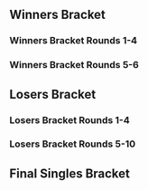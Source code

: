 {{DISPLAYTITLE:Avalon M-IV: Singles Bracket}}{{SetGame|melee}}
{{tabs static
|name1=Overview |link1=Avalon/M/IV
|name2=Singles Bracket |link2=Avalon/M/IV/Singles Bracket
|name3=Doubles Bracket |link3=Avalon/M/IV/Doubles Bracket
|This=2
}}
==Winners Bracket==
===Winners Bracket Rounds 1-4===
{{128DEWBracketA
|tourneylink=Avalon/M/III
|tourneyname=Avalon M-III
<!--Round of 128-->
|r1m1p1=Däumling|r1m1p1flag=de|r1m1p1score={{Win}} |r1m1win=1
|r1m1p2=Bye |r1m1p2flag= |r1m1p2score=
|r1m2p1=Tomaaat|r1m2p1flag=nl|r1m2p1score={{Win}} |r1m2win=1
|r1m2p2=Trout|r1m2p2flag=nl |r1m2p2score=
|r1m3p1=Flippy|r1m3p1flag=nl|r1m3p1score={{Win}} |r1m3win=1
|r1m3p2=Omega|r1m3p2flag=|r1m3p2score=
|r1m4p1=Atlas|r1m4p1flag=nl |r1m4p1score={{Win}} |r1m4win=1
|r1m4p2=Cookie |r1m4p2flag= |r1m4p2score=
|r1m5p1=Jules|r1m5p1flag=nl |r1m5p1score={{Win}} |r1m5win=1
|r1m5p2=BDS|r1m5p2flag=nl |r1m5p2score=
|r1m6p1=SaylE|r1m6p1flag=de |r1m6p1score={{Win}} |r1m6win=1
|r1m6p2=Koesader|r1m6p2flag= |r1m6p2score=
|r1m7p1=Stijn|r1m7p1flag=nl |r1m7p1score={{Win}} |r1m7win=1
|r1m7p2=Markovic|r1m7p2flag=nl |r1m7p2score=
|r1m8p1=Bureaucraat|r1m8p1flag=nl |r1m8p1score={{Win}} |r1m8win=1
|r1m8p2=KingSirWankALot|r1m8p2flag=nl |r1m8p2score=
|r1m9p1=Marc|r1m9p1flag=nl |r1m9p1score={{Win}} |r1m9win=1
|r1m9p2=Bye|r1m9p2flag= |r1m9p2score=
|r1m10p1=Xephyer|r1m10p1flag=nl |r1m10p1score= |r1m10win=2
|r1m10p2=Becx|r1m10p2flag=nl |r1m10p2score={{Win}}
|r1m11p1=Halzyn|r1m11p1flag=nl |r1m11p1score={{Win}} |r1m11win=1
|r1m11p2=m1k |r1m11p2flag=de |r1m11p2score=
|r1m12p1=Stylo Ren |r1m12p1flag=nl |r1m12p1score={{Win}} |r1m12win=1
|r1m12p2=Jack the Tipper|r1m12p2flag= |r1m12p2score=
|r1m13p1=Daisuki|r1m13p1flag=es |r1m13p1score={{Win}} |r1m13win=1
|r1m13p2=Bye|r1m13p2flag= |r1m13p2score=
|r1m14p1=Yetogami|r1m14p1flag=nl |r1m14p1score= |r1m14win=2
|r1m14p2=Villeeh|r1m14p2flag= |r1m14p2score={{Win}}
|r1m15p1=Hanyuuki|r1m15p1flag=nl |r1m15p1score={{Win}} |r1m15win=1
|r1m15p2=Bayanati|r1m15p2flag= |r1m15p2score=
|r1m16p1=Silent Water|r1m16p1flag=nl |r1m16p1score= |r1m16win=2
|r1m16p2=Fout NL|r1m16p2flag=nl |r1m16p2score={{Win}}
|r1m17p1=Adam|r1m17p1flag=nl |r1m17p1score={{Win}} |r1m17win=1
|r1m17p2=Bye|r1m17p2flag= |r1m17p2score=
|r1m18p1=ZuluKing|r1m18p1flag= |r1m18p1score= |r1m18win=2
|r1m18p2=The Trashman|r1m18p2flag= |r1m18p2score={{Win}}
|r1m19p1=Matthijs|r1m19p1flag=nl |r1m19p1score={{Win}} |r1m19win=1
|r1m19p2=Buymann |r1m19p2flag= |r1m19p2score=
|r1m20p1=Boela|r1m20p1flag= |r1m20p1score={{Win}} |r1m20win=1
|r1m20p2=ikuy|r1m20p2flag= |r1m20p2score=
|r1m21p1=Blaze|r1m21p1flag=de |r1m21p1score={{Win}} |r1m21win=1
|r1m21p2=Bye |r1m21p2flag= |r1m21p2score=
|r1m22p1=sausage948|r1m22p1flag=nl |r1m22p1score={{Win}} |r1m22win=1
|r1m22p2=Enemis|r1m22p2flag=nl |r1m22p2score=
|r1m23p1=KasparV|r1m23p1flag=nl |r1m23p1score={{Win}} |r1m23win=1
|r1m23p2=D |r1m23p2flag=nl |r1m23p2score=
|r1m24p1=Rush|r1m24p1flag= |r1m24p1score= |r1m24win=2
|r1m24p2=Harde Baas|r1m24p2flag=nl |r1m24p2score={{Win}}
|r1m25p1=Jeapie|r1m25p1flag=nl |r1m25p1score={{Win}} |r1m25win=1
|r1m25p2=Bye|r1m25p2flag= |r1m25p2score=
|r1m26p1=Beatthat|r1m26p1flag=nl |r1m26p1score={{Win}} |r1m26win=1
|r1m26p2=Wotchi|r1m26p2flag= |r1m26p2score=
|r1m27p1=Utto |r1m27p1flag=nl |r1m27p1score=|r1m27win=2
|r1m27p2=PureClass|r1m27p2flag=nl |r1m27p2score={{Win}} 
|r1m28p1=Serket|r1m28p1flag=nl |r1m28p1score= |r1m28win=2
|r1m28p2=Holi|r1m28p2flag=nl |r1m28p2score={{Win}}
|r1m29p1=Jim Morrison|r1m29p1flag=nl |r1m29p1score={{Win}} |r1m29win=1
|r1m29p2=Bye|r1m29p2flag= |r1m29p2score=
|r1m30p1=Survivor69|r1m30p1flag= |r1m30p1score= |r1m30win=2
|r1m30p2=Jr-High|r1m30p2flag= |r1m30p2score={{Win}}
|r1m31p1=Nuckels|r1m31p1flag=nl |r1m31p1score={{Win}} |r1m31win=1
|r1m31p2=B|r1m31p2flag= |r1m31p2score=
|r1m32p1=Riquiz|r1m32p1flag=nl |r1m32p1score= |r1m32win=2
|r1m32p2=Hex|r1m32p2flag= |r1m32p2score={{Win}}
|r1m33p1=Zgetto|r1m33p1flag=nl |r1m33p1score={{Win}} |r1m33win={{Win}}
|r1m33p2=Bye |r1m33p2flag= |r1m33p2score=
|r1m34p1=Anti Care|r1m34p1flag=nl |r1m34p1score= |r1m34win=2
|r1m34p2=Thunder|r1m34p2flag=nl |r1m34p2score={{Win}}
|r1m35p1=Con Fuzius|r1m35p1flag=de |r1m35p1score={{Win}} |r1m35win=1
|r1m35p2=Ozzy|r1m35p2flag=nl |r1m35p2score=
|r1m36p1=Supergoomba|r1m36p1flag=nl |r1m36p1score=|r1m36win=2
|r1m36p2=Pixel|r1m36p2flag=nl |r1m36p2score={{Win}} 
|r1m37p1=Avalancer|r1m37p1flag=nl |r1m37p1score={{Win}} |r1m37win=1
|r1m37p2=Bye|r1m37p2flag= |r1m37p2score=
|r1m38p1=SBR|r1m38p1flag=nl |r1m38p1score={{Win}} |r1m38win=1
|r1m38p2=Kitten|r1m38p2flag=de |r1m38p2score=
|r1m39p1=ProsmasherTim |r1m39p1flag=de |r1m39p1score={{Win}} |r1m39win=1
|r1m39p2=MKarma|r1m39p2flag= |r1m39p2score=
|r1m40p1=RarebitFiend|r1m40p1flag=nl |r1m40p1score={{Win}} |r1m40win=1
|r1m40p2=Delight|r1m40p2flag= |r1m40p2score=
|r1m41p1=SchlimmShady|r1m41p1flag=de |r1m41p1score={{Win}} |r1m41win=1
|r1m41p2=Bye|r1m41p2flag= |r1m41p2score=
|r1m42p1=Xin|r1m42p1flag=nl |r1m42p1score={{Win}} |r1m42win=1
|r1m42p2=WolfJudgement|r1m42p2flag=nl |r1m42p2score=
|r1m43p1=Ryuker |r1m43p1flag=nl |r1m43p1score={{Win}} |r1m43win=1
|r1m43p2=Protatoo|r1m43p2flag=nl |r1m43p2score=
|r1m44p1=Stanhope|r1m44p1flag= |r1m44p1score= |r1m44win=2
|r1m44p2=Familiar|r1m44p2flag= |r1m44p2score={{Win}}
|r1m45p1=JP|r1m45p1flag=nl |r1m45p1score={{Win}} |r1m45win=1
|r1m45p2=Loek|r1m45p2flag=nl |r1m45p2score=
|r1m46p1=yves|r1m46p1flag= |r1m46p1score= |r1m46win=2
|r1m46p2=DoodleDork |r1m46p2flag= |r1m46p2score={{Win}}
|r1m47p1=PureEvil|r1m47p1flag=nl |r1m47p1score={{Win}} |r1m47win=1
|r1m47p2=Lucon|r1m47p2flag= |r1m47p2score=
|r1m48p1=St0rmetom|r1m48p1flag=nl |r1m48p1score={{Win}} |r1m48win=1
|r1m48p2=Flow|r1m48p2flag= |r1m48p2score=
|r1m49p1=Amsah|r1m49p1flag=nl |r1m49p1score={{Win}} |r1m49win=1
|r1m49p2=Bye|r1m49p2flag= |r1m49p2score=
|r1m50p1=Zeal|r1m50p1flag=nl |r1m50p1score={{Win}}  |r1m50win=1
|r1m50p2=Syophan|r1m50p2flag= |r1m50p2score=
|r1m51p1=mojohans|r1m51p1flag=de |r1m51p1score={{Win}} |r1m51win=1
|r1m51p2=Cheer-oh|r1m51p2flag= |r1m51p2score=
|r1m52p1=Sly|r1m52p1flag= |r1m52p1score= |r1m52win=2
|r1m52p2=Pilesthebaker|r1m52p2flag= |r1m52p2score={{Win}} 
|r1m53p1=Jimmy|r1m53p1flag=nl |r1m53p1score={{Win}} |r1m53win=1
|r1m53p2=Yuri|r1m53p2flag= |r1m53p2score=
|r1m54p1=samu|r1m54p1flag=de |r1m54p1score= |r1m54win=2
|r1m54p2=DoomManiaMan|r1m54p2flag= |r1m54p2score={{Win}}
|r1m55p1=Kaese|r1m55p1flag=de|r1m55p1score={{Win}} |r1m55win=1
|r1m55p2=Cool|r1m55p2flag= |r1m55p2score=
|r1m56p1=Woody|r1m56p1flag= |r1m56p1score={{Win}} |r1m56win=2
|r1m56p2=Kid Anarkist|r1m56p2flag=nl |r1m56p2score=
|r1m57p1=Pasi|r1m57p1flag=at |r1m57p1score={{Win}} |r1m57win=1
|r1m57p2=Bye|r1m57p2flag= |r1m57p2score=
|r1m58p1=CPN|r1m58p1flag= |r1m58p1score= |r1m58win=2
|r1m58p2=Wuobekim|r1m58p2flag= |r1m58p2score={{Win}}
|r1m59p1=seo|r1m59p1flag=nl |r1m59p1score={{Win}} |r1m59win=1
|r1m59p2=Pray4Kanye|r1m59p2flag= |r1m59p2score=
|r1m60p1=SOLID|r1m60p1flag= |r1m60p1score= |r1m60win=2
|r1m60p2=J|r1m60p2flag= |r1m60p2score={{Win}}
|r1m61p1=epikfaal|r1m61p1flag=nl |r1m61p1score={{Win}} |r1m61win=1
|r1m61p2=rabbitalex|r1m61p2flag=nl |r1m61p2score=
|r1m62p1=yungbami|r1m62p1flag=nl |r1m62p1score={{Win}} |r1m62win=12
|r1m62p2=Detrumi|r1m62p2flag=nl |r1m62p2score=
|r1m63p1=PureSkillz |r1m63p1flag=nl |r1m63p1score={{Win}} |r1m63win=1
|r1m63p2=La Thor|r1m63p2flag= |r1m63p2score=
|r1m64p1=Armpit456|r1m64p1flag=nl |r1m64p1score= |r1m64win=2
|r1m64p2=Feradit|r1m64p2flag=be |r1m64p2score={{Win}}

<!--Round of 64-->
|r2m1p1=Däumling|r2m1p1flag=de|r2m1p1score={{win}} |r2m1win=1
|r2m1p2=Tomaaat|r2m1p2flag=nl |r2m1p2score=
|r2m2p1=Flippy|r2m2p1flag=nl |r2m2p1score= |r2m2win=2
|r2m2p2=Atlas|r2m2p2flag=nl |r2m2p2score={{Win}}
|r2m3p1=Jules|r2m3p1flag=nl |r2m3p1score={{Win}} |r2m3win=1
|r2m3p2=SaylE|r2m3p2flag=de |r2m3p2score=
|r2m4p1=Stijn|r2m4p1flag=nl |r2m4p1score={{Win}} |r2m4win=1
|r2m4p2=Bureaucraat |r2m4p2flag=nl |r2m4p2score=
|r2m5p1=Marc|r2m5p1flag=nl |r2m5p1score={{Win}} |r2m5win=1
|r2m5p2=Becx |r2m5p2flag=nl |r2m5p2score=
|r2m6p1=Halzyn|r2m6p1flag=nl |r2m6p1score={{Win}} |r2m6win=1
|r2m6p2=Stylo Ren|r2m6p2flag=nl |r2m6p2score=
|r2m7p1=Daisuki|r2m7p1flag=es|r2m7p1score={{Win}} |r2m7win=1
|r2m7p2=Villeeh|r2m7p2flag= |r2m7p2score=
|r2m8p1=Hanyuuki|r2m8p1flag=nl |r2m8p1score={{Win}} |r2m8win=1
|r2m8p2=Fout NL|r2m8p2flag=nl |r2m8p2score=
|r2m9p1=Adam |r2m9p1flag=nl |r2m9p1score={{Win}} |r2m9win=1
|r2m9p2=The Trashman|r2m9p2flag= |r2m9p2score=
|r2m10p1=Matthijs |r2m10p1flag=nl |r2m10p1score={{Win}} |r2m10win=1
|r2m10p2=Boela|r2m10p2flag= |r2m10p2score=
|r2m11p1=Blaze|r2m11p1flag=de |r2m11p1score={{Win}} |r2m11win=1
|r2m11p2=sausage948|r2m11p2flag=nl |r2m11p2score=
|r2m12p1=KasparV|r2m12p1flag=nl |r2m12p1score={{Win}} |r2m12win=1
|r2m12p2=Harde Baas|r2m12p2flag=nl |r2m12p2score=
|r2m13p1=Jeapie|r2m13p1flag=nl |r2m13p1score={{Win}} |r2m13win=1
|r2m13p2=Beatthat|r2m13p2flag=nl |r2m13p2score=
|r2m14p1=PureClass|r2m14p1flag=nl |r2m14p1score= |r2m14win=2
|r2m14p2=Holi |r2m14p2flag=nl |r2m14p2score={{Win}} 
|r2m15p1=Jim Morrison|r2m15p1flag=nl |r2m15p1score={{Win}} |r2m15win=1
|r2m15p2=Jr-High|r2m15p2flag= |r2m15p2score=
|r2m16p1=Nuckels |r2m16p1flag=nl |r2m16p1score={{Win}} |r2m16win=1
|r2m16p2=Hex|r2m16p2flag= |r2m16p2score=
|r2m17p1=Zgetto |r2m17p1flag=nl |r2m17p1score={{Win}} |r2m17win=1
|r2m17p2=Thunder|r2m17p2flag=nl |r2m17p2score=
|r2m18p1=Con Fuzius|r2m18p1flag=de |r2m18p1score={{Win}} |r2m18win=1
|r2m18p2=Pixel |r2m18p2flag=nl |r2m18p2score=
|r2m19p1=Avalancer|r2m19p1flag=nl |r2m19p1score={{Win}} |r2m19win=1
|r2m19p2=SBR|r2m19p2flag=nl |r2m19p2score=
|r2m20p1=ProsmasherTim |r2m20p1flag=de |r2m20p1score={{Win}} |r2m20win=1
|r2m20p2=RarebitFiend|r2m20p2flag=nl |r2m20p2score=
|r2m21p1=SchlimmShady|r2m21p1flag=de |r2m21p1score={{Win}} |r2m21win=1
|r2m21p2=Xin|r2m21p2flag=nl |r2m21p2score=
|r2m22p1=Ryuker |r2m22p1flag=nl |r2m22p1score={{Win}} |r2m22win=1
|r2m22p2=Familiar|r2m22p2flag= |r2m22p2score=
|r2m23p1=JP|r2m23p1flag=nl |r2m23p1score={{Win}} |r2m23win=1
|r2m23p2=DoodleDork |r2m23p2flag= |r2m23p2score=
|r2m24p1=PureEvil|r2m24p1flag=nl |r2m24p1score={{Win}} |r2m24win=1
|r2m24p2=St0rmetom|r2m24p2flag=nl |r2m24p2score=
|r2m25p1=Amsah|r2m25p1flag=nl |r2m25p1score={{Win}} |r2m25win=1
|r2m25p2=Zeal|r2m25p2flag=nl |r2m25p2score=
|r2m26p1=mojohans|r2m26p1flag=de |r2m26p1score={{Win}} |r2m26win=1
|r2m26p2=Pilesthebaker|r2m26p2flag= |r2m26p2score=
|r2m27p1=Jimmy|r2m27p1flag=nl |r2m27p1score={{Win}} |r2m27win=1
|r2m27p2=DoomManiaMan|r2m27p2flag=nl |r2m27p2score=
|r2m28p1=Kaese|r2m28p1flag=de |r2m28p1score={{Win}} |r2m28win=1
|r2m28p2=Kid Anarkist|r2m28p2flag=nl |r2m28p2score=
|r2m29p1=Pasi|r2m29p1flag=at |r2m29p1score={{Win}} |r2m29win=1
|r2m29p2=Wuobekim|r2m29p2flag= |r2m29p2score=
|r2m30p1=seo |r2m30p1flag=nl |r2m30p1score={{Win}} |r2m30win=1
|r2m30p2=J |r2m30p2flag= |r2m30p2score=
|r2m31p1=epikfaal|r2m31p1flag=nl |r2m31p1score={{Win}} |r2m31win=1
|r2m31p2=yunbami|r2m31p2flag=nl |r2m31p2score=
|r2m32p1=PureSkillz |r2m32p1flag=nl |r2m32p1score= |r2m32win=1
|r2m32p2=Feradit|r2m32p2flag=be |r2m32p2score={{Win}}

<!--Round of 32-->
|r3m1p1=Däumling|r3m1p1flag=de|r3m1p1score={{Win}} |r3m1win=1
|r3m1p2=Atlas|r3m1p2flag=nl |r3m1p2score=
|r3m2p1=Jules |r3m2p1flag=nl |r3m2p1score= |r3m2win=1
|r3m2p2=Stijn|r3m2p2flag=nl |r3m2p2score={{Win}}
|r3m3p1=Marc|r3m3p1flag=nl |r3m3p1score={{Win}} |r3m3win=1
|r3m3p2=Halzyn|r3m3p2flag=nl |r3m3p2score=
|r3m4p1=Daisuki|r3m4p1flag=es|r3m4p1score={{Win}} |r3m4win=1
|r3m4p2=Hanyuuki|r3m4p2flag=nl |r3m4p2score=
|r3m5p1=Adam|r3m5p1flag=nl |r3m5p1score={{Win}} |r3m5win=1
|r3m5p2=Matthijs|r3m5p2flag=nl |r3m5p2score=
|r3m6p1=Blaze|r3m6p1flag=de |r3m6p1score={{Win}} |r3m6win=1
|r3m6p2=KasparV|r3m6p2flag=nl |r3m6p2score=
|r3m7p1=Jeapie|r3m7p1flag=nl |r3m7p1score={{Win}} |r3m7win=1
|r3m7p2=Holi|r3m7p2flag=nl |r3m7p2score=
|r3m8p1=Jim Morrison|r3m8p1flag=nl |r3m8p1score={{Win}} |r3m8win=1
|r3m8p2=Nuckels |r3m8p2flag=nl |r3m8p2score=
|r3m9p1=Zgetto|r3m9p1flag=nl |r3m9p1score={{Win}} |r3m9win=1
|r3m9p2=Con Fuzius|r3m9p2flag=de |r3m9p2score=0
|r3m10p1=Avalancer|r3m10p1flag=nl |r3m10p1score={{Win}} |r3m10win=1
|r3m10p2=ProsmasherTim|r3m10p2flag=de |r3m10p2score=
|r3m11p1=SchlimmShady|r3m11p1flag=de |r3m11p1score= |r3m11win=2
|r3m11p2=Ryuker|r3m11p2flag=nl |r3m11p2score={{Win}}
|r3m12p1=JP|r3m12p1flag=nl |r3m12p1score={{Win}} |r3m12win=1
|r3m12p2=PureEvil|r3m12p2flag=nl |r3m12p2score=
|r3m13p1=Amsah|r3m13p1flag=nl |r3m13p1score={{Win}} |r3m13win=1
|r3m13p2=mojohans|r3m13p2flag=de |r3m13p2score=
|r3m14p1=Jimmy|r3m14p1flag=nl |r3m14p1score= |r3m14win=2
|r3m14p2=Kaese|r3m14p2flag=nl |r3m14p2score={{Win}}
|r3m15p1=Pasi|r3m15p1flag=at |r3m15p1score={{Win}}|r3m15win=1
|r3m15p2=seo|r3m15p2flag=nl |r3m15p2score=
|r3m16p1=epikfaal|r3m16p1flag=nl |r3m16p1score={{Win}} |r3m16win=1
|r3m16p2=Feradit|r3m16p2flag=be |r3m16p2score=

<!--Round of 16-->
|r4m1p1=Däumling|r4m1p1flag=de|r4m1p1score={{Win}} |r4m1win=1
|r4m1p2=Stijn|r4m1p2flag=nl |r4m1p2score=
|r4m1details={{BracketMatchDetails
|vod=
}}
|r4m2p1=Marc|r4m2p1flag=nl |r4m2p1score= |r4m2win=2
|r4m2p2=Daisuki|r4m2p2flag=es|r4m2p2score={{Win}}
|r4m3p1=Adam |r4m3p1flag=nl |r4m3p1score=2|r4m3win=1
|r4m3p2=Blaze|r4m3p2flag=de |r4m3p2score=0
|r4m3details={{BracketMatchDetails
|vod=https://youtu.be/E2cGxGWTEeo
}}
|r4m4p1=Jeapie|r4m4p1flag=nl |r4m4p1score={{Win}} |r4m4win=1
|r4m4p2=Jim Morrison|r4m4p2flag=nl |r4m4p2score=
|r4m5p1=Zgetto|r4m5p1flag=nl |r4m5p1score={{Win}} |r4m5win=1
|r4m5p2=Avalancer|r4m5p2flag=nl |r4m5p2score=
|r4m6p1=Ryuker|r4m6p1flag=nl |r4m6p1score= |r4m6win=2
|r4m6p2=JP|r4m6p2flag=nl |r4m6p2score={{Win}}
|r4m7p1=Amsah|r4m7p1flag=nl |r4m7p1score={{Win}} |r4m7win=1
|r4m7p2=Kaese|r4m7p2flag=de |r4m7p2score=
|r4m8p1=Pasi|r4m8p1flag=at|r4m8p1score={{Win}}|r4m8win=1
|r4m8p2=epikfaal|r4m8p2flag=nl |r4m8p2score=

}}

===Winners Bracket Rounds 5-6===
{{8DEWBracketA
|tourneylink=
|tourneyname=
<!-- Quarterfinals -->
|r1m1p1=Däumling|r1m1p1flag=de|r1m1p1score=3
|r1m1p2=Daisuki|r1m1p2flag=es|r1m1p2score=0
|r1m1win=1
|r1m1details={{BracketMatchDetails
|vod=https://youtu.be/zVkcFH1eVSU
}}

|r1m2p1=Adam |r1m2p1flag=nl |r1m2p1score=
|r1m2p2=Jeapie|r1m2p2flag=nl |r1m2p2score={{Win}}
|r1m2win=2


|r1m3p1=Zgetto|r1m3p1flag=nl |r1m3p1score={{Win}}
|r1m3p2=JP|r1m3p2flag=nl |r1m3p2score=
|r1m3win=1


|r1m4p1=Amsah|r1m4p1flag=nl |r1m4p1score=3
|r1m4p2=Pasi|r1m4p2flag=at |r1m4p2score=1
|r1m4win=1
|r1m4details={{BracketMatchDetails
|vod=https://youtu.be/mUL0jAvdewc
}}

<!-- SEMIFINALS -->
|r2m1p1=Däumling|r2m1p1flag=de|r2m1p1score=2
|r2m1p2=LLL.Jeapie |r2m1p2flag=nl |r2m1p2score=3
|r2m1win=2
|r2m1details={{BracketMatchDetails
|vod=https://youtu.be/emPIcShIYxM
}}

|r2m2p1=Zgetto|r2m2p1flag=nl |r2m2p1score=0
|r2m2p2=Amsah|r2m2p2flag=nl |r2m2p2score=3
|r2m2win=2
|r2m2details={{BracketMatchDetails
|vod=https://youtu.be/kMC59OCH9Mg
}}
}}
==Losers Bracket==
===Losers Bracket Rounds 1-4===
{{128DELBracketSmwA
|tourneylink=Avalon/M/IV
|tourneyname=Avalon M-IV
|l1placement=97-128
|l2placement=65-96
|l3placement=49-64
|l4placement=33-48
<!--Round 1-->
|l1m1p1=Bye |l1m1p1flag= |l1m1p1score= |l1m1win=2
|l1m1p2=Trout|l1m1p2flag=nl |l1m1p2score={{Win}}
|l1m2p1=Omega|l1m2p1flag= |l1m2p1score= |l1m2win=2
|l1m2p2=Cookie |l1m2p2flag= |l1m2p2score={{Win}}
|l1m3p1=BDS|l1m3p1flag= |l1m3p1score={{Win}} |l1m3win=1
|l1m3p2=Koesader|l1m3p2flag= |l1m3p2score=
|l1m4p1=Markovic|l1m4p1flag=nl |l1m4p1score={{Win}} |l1m4win=1
|l1m4p2=KingSirWankALot|l1m4p2flag=nl |l1m4p2score=
|l1m5p1=Bye|l1m5p1flag= |l1m5p1score= |l1m5win=2
|l1m5p2=Xephyer|l1m5p2flag=nl |l1m5p2score={{Win}}
|l1m6p1=m1k|l1m6p1flag=de |l1m6p1score={{Win}} |l1m6win=1
|l1m6p2=Jack the Tipper|l1m6p2flag= |l1m6p2score=
|l1m7p1=bye|l1m7p1flag= |l1m7p1score= |l1m7win=2
|l1m7p2=Yatogami|l1m7p2flag=nl |l1m7p2score={{Win}}
|l1m8p1=Bayanati|l1m8p1flag= |l1m8p1score= |l1m8win=2
|l1m8p2=Silent Water|l1m8p2flag=nl |l1m8p2score={{Win}}
|l1m9p1=Bye|l1m9p1flag= |l1m9p1score= |l1m9win=2
|l1m9p2=ZuluKing|l1m9p2flag= |l1m9p2score={{Win}}
|l1m10p1=Buymann |l1m10p1flag= |l1m10p1score={{Win}} |l1m10win=1
|l1m10p2=ikuy|l1m10p2flag= |l1m10p2score=
|l1m11p1=Bye |l1m11p1flag= |l1m11p1score= |l1m11win=2
|l1m11p2=Enemis|l1m11p2flag=nl |l1m11p2score={{Win}}
|l1m12p1=D |l1m12p1flag=nl |l1m12p1score={{Win}} |l1m12win=1
|l1m12p2=Rush|l1m12p2flag= |l1m12p2score=
|l1m13p1=Bye |l1m13p1flag= |l1m13p1score= |l1m13win=2
|l1m13p2=Wotchi|l1m13p2flag= |l1m13p2score={{Win}}
|l1m14p1=Utto |l1m14p1flag=nl |l1m14p1score={{Win}}
|l1m14p2=serket|l1m14p2flag=nl |l1m14p2score=
|l1m14win=1
|l1m15p1=Bye|l1m15p1flag= |l1m15p1score=
|l1m15p2=Survivor69|l1m15p2flag= |l1m15p2score={{Win}}
|l1m15win=2
|l1m16p1=B |l1m16p1flag= |l1m16p1score=
|l1m16p2=Riquiz|l1m16p2flag=nl |l1m16p2score={{Win}}
|l1m16win=2
|l1m17p1=Bye |l1m17p1flag= |l1m17p1score=
|l1m17p2=Anti Care|l1m17p2flag=nl |l1m17p2score={{Win}}
|l1m17win=2
|l1m18p1=Ozzy|l1m18p1flag=nl |l1m18p1score={{Win}}
|l1m18p2=Supergoomba|l1m18p2flag=nl |l1m18p2score=
|l1m18win=1
|l1m19p1=Bye|l1m19p1flag= |l1m19p1score=
|l1m19p2=Kitten|l1m19p2flag=de |l1m19p2score={{Win}}
|l1m19win=2
|l1m20p1=MKarma|l1m20p1flag= |l1m20p1score={{Win}}
|l1m20p2=Delight|l1m20p2flag= |l1m20p2score=
|l1m20win=1
|l1m21p1=Bye|l1m21p1flag= |l1m21p1score=
|l1m21p2=WolfJudgement|l1m21p2flag=nl |l1m21p2score={{Win}}
|l1m21win=2
|l1m22p1=Protatoo|l1m22p1flag=nl |l1m22p1score={{Win}}
|l1m22p2=Stanhope|l1m22p2flag= |l1m22p2score=
|l1m22win=1
|l1m23p1=Loek|l1m23p1flag= |l1m23p1score={{Win}}
|l1m23p2=yves|l1m23p2flag= |l1m23p2score=
|l1m23win=1
|l1m24p1=Lucon|l1m24p1flag= |l1m24p1score={{Win}}
|l1m24p2=Flow |l1m24p2flag=|l1m24p2score=
|l1m24win=1
|l1m25p1=Bye|l1m25p1flag= |l1m25p1score=
|l1m25p2=Syophan |l1m25p2flag= |l1m25p2score={{Win}}
|l1m25win=2
|l1m26p1=Cheer-oh|l1m26p1flag= |l1m26p1score={{Win}}
|l1m26p2=Sly|l1m26p2flag= |l1m26p2score=
|l1m26win=1
|l1m27p1=Yuri|l1m27p1flag= |l1m27p1score=
|l1m27p2=samu|l1m27p2flag=de |l1m27p2score={{Win}}
|l1m27win=2
|l1m28p1=Cool|l1m28p1flag=nl |l1m28p1score=
|l1m28p2=Woody|l1m28p2flag= |l1m28p2score={{Win}}
|l1m28win=2
|l1m29p1=Bye|l1m29p1flag= |l1m29p1score=
|l1m29p2=CPN|l1m29p2flag= |l1m29p2score={{Win}}
|l1m29win=2
|l1m30p1=Pray4Kanye|l1m30p1flag=nl |l1m30p1score=
|l1m30p2=SOLID|l1m30p2flag= |l1m30p2score={{Win}}
|l1m30win=2
|l1m31p1=rabbitalex|l1m31p1flag= |l1m31p1score=
|l1m31p2=Detrumi|l1m31p2flag=nl |l1m31p2score={{Win}}
|l1m31win=2
|l1m32p1=La Thor|l1m32p1flag= |l1m32p1score={{Win}}
|l1m32p2=Armpit456|l1m32p2flag=nl |l1m32p2score=
|l1m32win=1

<!--Round 2-->
|l2m1p1=The Trashman|l2m1p1flag= |l2m1p1score={{Win}}
|l2m1p2=Trout|l2m1p2flag=nl |l2m1p2score=
|l2m1win=1
|l2m2p1=Boela|l2m2p1flag=nl |l2m2p1score=
|l2m2p2=Cookie |l2m2p2flag= |l2m2p2score={{Win}}
|l2m2win=2
|l2m3p1=sausage948|l2m3p1flag=nl |l2m3p1score={{Win}}
|l2m3p2=BDS|l2m3p2flag=|l2m3p2score=
|l2m3win=1
|l2m4p1=Harde Baas|l2m4p1flag=nl |l2m4p1score=
|l2m4p2=Markovic|l2m4p2flag=nl |l2m4p2score={{Win}}
|l2m4win=2
|l2m5p1=Beatthat|l2m5p1flag=nl  |l2m5p1score={{Win}}
|l2m5p2=Xephyer|l2m5p2flag=nl|l2m5p2score=
|l2m5win=1
|l2m6p1=PureClass|l2m6p1flag=nl |l2m6p1score={{Win}}
|l2m6p2=m1k|l2m6p2flag=de |l2m6p2score=
|l2m6win=1
|l2m7p1=Jr-High|l2m7p1flag= |l2m7p1score={{Win}}
|l2m7p2=Yatogami|l2m7p2flag=nl |l2m7p2score=
|l2m7win=1
|l2m8p1=Hex|l2m8p1flag= |l2m8p1score=
|l2m8p2=Silent Water|l2m8p2flag=nl |l2m8p2score={{Win}}
|l2m8win=2
|l2m9p1=Tomaaat|l2m9p1flag=nl |l2m9p1score=
|l2m9p2=ZuluKing|l2m9p2flag=nl |l2m9p2score={{Win}}
|l2m9win=2
|l2m10p1=Flippy |l2m10p1flag=nl |l2m10p1score={{Win}}
|l2m10p2=Buymann|l2m10p2flag= |l2m10p2score=
|l2m10win=1
|l2m11p1=SaylE|l2m11p1flag=de |l2m11p1score=
|l2m11p2=Enemis |l2m11p2flag=nl |l2m11p2score={{Win}}
|l2m11win=2
|l2m12p1=Bureaucraat |l2m12p1flag= |l2m12p1score=
|l2m12p2=D|l2m12p2flag=nl |l2m12p2score={{Win}}
|l2m12win=2
|l2m13p1=Becx|l2m13p1flag=nl |l2m13p1score={{Win}}
|l2m13p2=Wotchi |l2m13p2flag= |l2m13p2score=
|l2m13win=1
|l2m14p1=Stylo Ren |l2m14p1flag=nl |l2m14p1score={{Win}}
|l2m14p2=Utto|l2m14p2flag=nl |l2m14p2score=
|l2m14win=1
|l2m15p1=Villeeh|l2m15p1flag= |l2m15p1score={{Win}}
|l2m15p2=Survivor69|l2m15p2flag= |l2m15p2score=
|l2m15win=1
|l2m16p1=Fout NL|l2m16p1flag=nl |l2m16p1score={{Win}}
|l2m16p2=Riquiz |l2m16p2flag=nl |l2m16p2score=
|l2m16win=1
|l2m17p1=Zeal |l2m17p1flag=nl |l2m17p1score={{Win}}
|l2m17p2=Anti Care |l2m17p2flag=nl |l2m17p2score=
|l2m17win=1
|l2m18p1=PilestheBaker|l2m18p1flag= |l2m18p1score=
|l2m18p2=Ozzy |l2m18p2flag=nl |l2m18p2score={{Win}}
|l2m18win=2
|l2m19p1=DoomManiaMan|l2m19p1flag= |l2m19p1score=
|l2m19p2=Kitten |l2m19p2flag=de |l2m19p2score={{Win}}
|l2m19win=2
|l2m20p1=Kid Anarkist|l2m20p1flag=nl |l2m20p1score={{Win}}
|l2m20p2=MKarma|l2m20p2flag= |l2m20p2score=
|l2m20win=1
|l2m21p1=Wuobekim|l2m21p1flag= |l2m21p1score=
|l2m21p2=WolfJudgement|l2m21p2flag=nl |l2m21p2score={{Win}}
|l2m21win=2
|l2m22p1=J|l2m22p1flag= |l2m22p1score=
|l2m22p2=Protatoo|l2m22p2flag=nl |l2m22p2score={{Win}}
|l2m22win=2
|l2m23p1=yungbami|l2m23p1flag=nl |l2m23p1score={{Win}}
|l2m23p2=Loek|l2m23p2flag=nl |l2m23p2score=
|l2m23win=1
|l2m24p1=PureSkillz|l2m24p1flag=nl |l2m24p1score={{Win}}
|l2m24p2=Lucon|l2m24p2flag= |l2m24p2score=
|l2m24win=1
|l2m25p1=Thunder|l2m25p1flag=nl |l2m25p1score={{Win}}
|l2m25p2=Syophan|l2m25p2flag= |l2m25p2score=
|l2m25win=1
|l2m26p1=Pixel|l2m26p1flag=nl |l2m26p1score={{Win}}
|l2m26p2=Cheer-oh|l2m26p2flag= |l2m26p2score=
|l2m26win=1
|l2m27p1=SBR|l2m27p1flag=nl |l2m27p1score={{Win}}
|l2m27p2=samu|l2m27p2flag=de |l2m27p2score=
|l2m27win=1
|l2m28p1=Rarebitfiend|l2m28p1flag=nl |l2m28p1score={{Win}}
|l2m28p2=Woody|l2m28p2flag= |l2m28p2score=
|l2m28win=1
|l2m29p1=Xin |l2m29p1flag=nl |l2m29p1score={{Win}}
|l2m29p2=CPN |l2m29p2flag= |l2m29p2score=
|l2m29win=1
|l2m30p1=Familiar|l2m30p1flag= |l2m30p1score={{Win}}
|l2m30p2=SOLID |l2m30p2flag= |l2m30p2score=
|l2m30win=1
|l2m31p1=Doodle Dork|l2m31p1flag= |l2m31p1score=
|l2m31p2=Detrumi|l2m31p2flag=nl |l2m31p2score={{Win}}
|l2m31win=2
|l2m32p1=st0rmetom|l2m32p1flag=nl |l2m32p1score={{Win}}
|l2m32p2=La Thor|l2m32p2flag= |l2m32p2score=
|l2m32win=1

<!--Round 3-->
|l3m1p1=The Trashman|l3m1p1flag= |l3m1p1score={{Win}}
|l3m1p2=Cookie|l3m1p2flag= |l3m1p2score=
|l3m1win=1
|l3m2p1=sausage948|l3m2p1flag=nl |l3m2p1score={{Win}}
|l3m2p2=Markovic|l3m2p2flag=nl |l3m2p2score=
|l3m2win=1
|l3m3p1=Beatthat|l3m3p1flag=nl |l3m3p1score=
|l3m3p2=PureClass|l3m3p2flag=nl |l3m3p2score={{Win}}
|l3m3win=2
|l3m4p1=Jr-High|l3m4p1flag= |l3m4p1score={{Win}}
|l3m4p2=Silent Water|l3m4p2flag=nl |l3m4p2score=
|l3m4win=1
|l3m5p1=ZuluKing|l3m5p1flag=nl |l3m5p1score=
|l3m5p2=Flippy|l3m5p2flag=nl |l3m5p2score={{Win}}
|l3m5win=2
|l3m6p1=Enemis|l3m6p1flag=nl |l3m6p1score=
|l3m6p2=D |l3m6p2flag=nl |l3m6p2score={{Win}}
|l3m6win=2
|l3m7p1=Becx |l3m7p1flag=nl |l3m7p1score=
|l3m7p2=Stylo Ren|l3m7p2flag=nl |l3m7p2score={{Win}}
|l3m7win=2
|l3m8p1=Villeeh |l3m8p1flag= |l3m8p1score=
|l3m8p2=Fout NL |l3m8p2flag=nl |l3m8p2score={{Win}}
|l3m8win=2
|l3m9p1=Zeal|l3m9p1flag=nl |l3m9p1score={{Win}}
|l3m9p2=Ozzy|l3m9p2flag=nl |l3m9p2score=
|l3m9win=1
|l3m10p1=Kitten|l3m10p1flag=de |l3m10p1score=
|l3m10p2=Kid Anarkist|l3m10p2flag=nl |l3m10p2score={{Win}}
|l3m10win=2
|l3m11p1=WolfJudgement|l3m11p1flag=nl |l3m11p1score={{Win}}
|l3m11p2=Protatoo|l3m11p2flag=nl |l3m11p2score=
|l3m11win=1
|l3m12p1=yungbami|l3m12p1flag=nl |l3m12p1score=
|l3m12p2=PureSkillz|l3m12p2flag=nl |l3m12p2score={{Win}}
|l3m12win=2
|l3m13p1=Thunder|l3m13p1flag=nl |l3m13p1score=
|l3m13p2=Pixel|l3m13p2flag=nl |l3m13p2score={{Win}}
|l3m13win=2
|l3m14p1=SBR|l3m14p1flag=nl |l3m14p1score=
|l3m14p2=Rarebitfiend|l3m14p2flag=nl |l3m14p2score={{Win}}
|l3m14win=2
|l3m15p1=Xin|l3m15p1flag=nl |l3m15p1score={{Win}}
|l3m15p2=Familiar|l3m15p2flag= |l3m15p2score=
|l3m15win=1
|l3m16p1=Detrumi|l3m16p1flag=nl |l3m16p1score=
|l3m16p2=st0rmetom|l3m16p2flag=nl |l3m16p2score={{Win}}
|l3m16win=2

<!--Round 4-->
|l4m1p1=SchlimmShady|l4m1p1flag=de |l4m1p1score={{Win}}
|l4m1p2=The Trashman|l4m1p2flag= |l4m1p2score=
|l4m1win=1
|l4m2p1=PureEvil|l4m2p1flag=de |l4m2p1score={{Win}}
|l4m2p2=sausage948|l4m2p2flag=nl |l4m2p2score=
|l4m2win=1
|l4m3p1=Con Fuzius|l4m3p1flag=de |l4m3p1score={{Win}}
|l4m3p2=PureClass|l4m3p2flag=nl |l4m3p2score=
|l4m3win=1
|l4m4p1=ProsmasherTim|l4m4p1flag=de |l4m4p1score={{Win}}
|l4m4p2=Jr-High |l4m4p2flag= |l4m4p2score=
|l4m4win=1
|l4m5p1=seo|l4m5p1flag=nl |l4m5p1score={{Win}}
|l4m5p2=Flippy|l4m5p2flag=nl |l4m5p2score=
|l4m5win=1
|l4m6p1=Feradit |l4m6p1flag=nl |l4m6p1score=
|l4m6p2=D|l4m6p2flag=nl |l4m6p2score={{Win}}
|l4m6win=2
|l4m7p1=mojohans |l4m7p1flag=de |l4m7p1score={{Win}}
|l4m7p2=Style Ren|l4m7p2flag=nl |l4m7p2score=
|l4m7win=1
|l4m8p1=Jimmy|l4m8p1flag=nl |l4m8p1score={{Win}}
|l4m8p2=Fout NL|l4m8p2flag=nl |l4m8p2score=
|l4m8win=1
|l4m9p1=Halzyn |l4m9p1flag=nl |l4m9p1score={{Win}}
|l4m9p2=Zeal|l4m9p2flag=nl |l4m9p2score=
|l4m9win=1
|l4m10p1=Hanyuuki |l4m10p1flag=nl |l4m10p1score={{Win}}
|l4m10p2=Kid Anarkist|l4m10p2flag=nl |l4m10p2score=
|l4m10win=2
|l4m11p1=Atlas|l4m11p1flag=nl |l4m11p1score={{Win}}
|l4m11p2=Wolf Judgement|l4m11p2flag=nl |l4m11p2score=
|l4m11win=1
|l4m12p1=Jules|l4m12p1flag=nl |l4m12p1score={{Win}}
|l4m12p2=PureSkillz|l4m12p2flag=nl |l4m12p2score=
|l4m12win=1
|l4m13p1=Holi|l4m13p1flag=nl |l4m13p1score=
|l4m13p2=Pixel|l4m13p2flag=nl |l4m13p2score={{Win}}
|l4m13win=2
|l4m14p1=Nuckels|l4m14p1flag=nl |l4m14p1score={{Win}}
|l4m14p2=RarebitFiend|l4m14p2flag=nl |l4m14p2score=
|l4m14win=1
|l4m15p1=Matthijs |l4m15p1flag=nl |l4m15p1score={{Win}}
|l4m15p2=Xin|l4m15p2flag=nl |l4m15p2score=
|l4m15win=1
|l4m16p1=KasparV|l4m16p1flag=nl|l4m16p1score={{Win}}
|l4m16p2=st0rmetom|l4m16p2flag=nl|l4m16p2score=
|l4m16win=1
}}

===Losers Bracket Rounds 5-10===
{{32DELBracketSmwA
|tourneylink=Avalon/M/IV
|tourneyname=Avalon M-IV
|l1placement=25-32
|l2placement=17-24
|l3placement=13-16
|l4placement=9-12
|l5placement=7-8
|l6placement=5-6
|L1=Losers Round 5
|L2=Losers Round 6
|L3=Losers Round 7
|L4=Losers Round 8
|L5=Losers Round 9
|L6=Losers Round 10

|l1m1p1=SchlimmShady |l1m1p1flag=de |l1m1p1score={{win}} |l1m1win=1
|l1m1p2=PureEvil |l1m1p2flag=de |l1m1p2score=
|l1m2p1=Con Fuzius |l1m2p1flag=de |l1m2p1score= |l1m2win=2
|l1m2p2=ProsmasherTim |l1m2p2flag=de |l1m2p2score={{win}}
|l1m3p1=seo |l1m3p1flag=nl |l1m3p1score={{win}} |l1m3win=1
|l1m3p2=D |l1m3p2flag=nl |l1m3p2score=
|l1m4p1=mojohans |l1m4p1flag=de |l1m4p1score= |l1m4win=2
|l1m4p2=Jimmy |l1m4p2flag=nl |l1m4p2score={{win}}
|l1m5p1=Halzyn |l1m5p1flag=nl |l1m5p1score= |l1m5win=2
|l1m5p2=Hanyuuki |l1m5p2flag=nl |l1m5p2score={{win}}
|l1m6p1=Atlas |l1m6p1flag=nl |l1m6p1score= |l1m6win=2
|l1m6p2=Jules |l1m6p2flag=nl |l1m6p2score={{win}}
|l1m7p1=Pixel |l1m7p1flag=nl |l1m7p1score= |l1m7win=2
|l1m7p2=Nuckels |l1m7p2flag=nl |l1m7p2score={{win}}
|l1m8p1=Matthijs |l1m8p1flag=nl |l1m8p1score= |l1m8win=2
|l1m8p2=KasparV |l1m8p2flag=nl |l1m8p2score={{win}}

|l2m1p1=Blaze |l2m1p1flag=de |l2m1p1score= |l2m1win=2
|l2m1p2=SchlimmShady |l2m1p2flag=de |l2m1p2score={{win}}
|l2m2p1=Jim Morrison |l2m2p1flag=nl |l2m2p1score= |l2m2win=2
|l2m2p2=ProsmasherTim |l2m2p2flag=de |l2m2p2score={{win}}
|l2m3p1=Stijn |l2m3p1flag=nl |l2m3p1score={{win}} |l2m3win=1
|l2m3p2=seo |l2m3p2flag=nl |l2m3p2score=
|l2m4p1=Marc |l2m4p1flag=nl |l2m4p1score={{win}} |l2m4win=1
|l2m4p2=Jimmy |l2m4p2flag=nl |l2m4p2score=
|l2m5p1=Kaese |l2m5p1flag=de |l2m5p1score={{win}} |l2m5win=1
|l2m5p2=Hanyuuki |l2m5p2flag=nl |l2m5p2score=
|l2m6p1=epikfaal |l2m6p1flag=nl |l2m6p1score={{win}} |l2m6win=1
|l2m6p2=Jules |l2m6p2flag=nl |l2m6p2score=
|l2m7p1=Avalancer |l2m7p1flag=nl |l2m7p1score={{win}} |l2m7win=1
|l2m7p2=Nuckels |l2m7p2flag=nl |l2m7p2score=
|l2m8p1=Ryuker |l2m8p1flag=nl |l2m8p1score={{win}} |l2m8win=1
|l2m8p2=KasparV |l2m8p2flag=nl |l2m8p2score=

|l3m1p1=SchlimmShady |l3m1p1flag=de |l3m1p1score= |l3m1win=2
|l3m1p2=ProsmasherTim |l3m1p2flag=de |l3m1p2score={{win}}
|l3m2p1=Stijn |l3m2p1flag=nl |l3m2p1score= |l3m2win=2
|l3m2p2=Marc |l3m2p2flag=nl |l3m2p2score={{win}}
|l3m3p1=Kaese |l3m3p1flag=de |l3m3p1score= |l3m3win=2
|l3m3p2=epikfaal |l3m3p2flag=nl |l3m3p2score={{win}}
|l3m4p1=Avalancer |l3m4p1flag=nl |l3m4p1score={{win}} |l3m4win=1
|l3m4p2=Ryuker |l3m4p2flag=nl |l3m4p2score=

|l4m1p1=JP |l4m1p1flag=nl |l4m1p1score= |l4m1win=2
|l4m1p2=ProsmasherTim |l4m1p2flag=de |l4m1p2score={{win}}
|l4m2p1=Pasi |l4m2p1flag=at |l4m2p1score={{win}} |l4m2win=1
|l4m2p2=Marc |l4m2p2flag=nl |l4m2p2score=
|l4m3p1=Daisuki |l4m3p1flag=es |l4m3p1score={{win}} |l4m3win=1
|l4m3p2=epikfaal |l4m3p2flag=nl |l4m3p2score=
|l4m4p1=Adam |l4m4p1flag=nl |l4m4p1score= |l4m4win=2
|l4m4p2=Avalancer |l4m4p2flag=nl |l4m4p2score={{win}}

|l5m1p1=ProsmasherTim |l5m1p1flag=de |l5m1p1score= |l5m1win=2
|l5m1p2=Pasi |l5m1p2flag=at |l5m1p2score={{win}}
|l5m2p1=Daisuki |l5m2p1flag=es |l5m2p1score={{win}} |l5m2win=1
|l5m2p2=Avalancer |l5m2p2flag=nl |l5m2p2score=

|l6m1p1=Däumling |l6m1p1flag=de |l6m1p1score= |l6m1win=2
|l6m1p2=Pasi |l6m1p2flag=at |l6m1p2score={{win}}
|l6m2p1=Zgetto |l6m2p1flag=nl |l6m2p1score={{win}} |l6m2win=1
|l6m2p2=Daisuki |l6m2p2flag=es |l6m2p2score=
}}
<onlyinclude>
==Final Singles Bracket==
{{DEFinalBracket
|tourneylink=Avalon/M/III
|tourneyname=Avalon M-III
|l1placement=4
|r2placement=3
|r3loserplacement=2
|r3winnerplacement=1
|export_score=true

<!-- FROM WINNERS -->
|r1m1p1=Jeapie|r1m1p1flag=nl|r1m1p1score=3
|r1m1p2=Amsah|r1m1p2flag=nl|r1m1p2score=1
|r1m1win=1
|r1m1details={{BracketMatchDetails
|vod=https://youtu.be/E6iQEWMbtXU
}}

<!-- FROM LOSERS -->
|l1m1p1=Pasi|l1m1p1flag=at |l1m1p1score=1
|l1m1p2=Zgetto|l1m1p2flag=nl |l1m1p2score=3
|l1m1win=2
|l1m1details={{BracketMatchDetails
|vod=https://youtu.be/4QGEoXaVicE
}}

<!-- LOSERS FINALS -->
|r2m1p1=Amsah|r2m1p1flag=nl|r2m1p1score=3
|r2m1p2=Zgetto |r2m1p2flag=nl |r2m1p2score=0
|r2m1win=1
|r2m1details={{BracketMatchDetails
|vod=https://youtu.be/RxeJuq2NZD4
}}

<!-- GRAND FINALS -->
|r3m1p1=Jeapie|r3m1p1flag=nl|r3m1p1score=0|r3m2p1score=3
|r3m1p2=Amsah|r3m1p2flag=nl |r3m1p2score=3|r3m2p2score=2
|r3m1win=1
|r3m1details={{BracketMatchDetails
|vod=https://youtu.be/4VQxTli4yZo
}}
}}
</onlyinclude>
